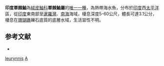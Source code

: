 {{Speciesbox
| genus = Acanthosphex
| species = leurynnis
| authority = [[Jordan|Jordan]] & [[Seale|Seale]], 1905
| status = NE
| status_system = IUCN3.1
| synonyms = *''Prosopodasys leurynnis'', <small>Jordan & Seale, 1905</small>
*''Cocotropus dezwaani'', <small>Weber & de Beaufort, 1915</small>
}}
'''印度單棘鮋'''為[[絨皮鮋科|絨皮鮋科]]'''單棘鮋屬'''的[[单型|唯一一種]]，為熱帶海水魚，分布於[[印度|印度]]西[[太平洋|太平洋]]區，從[[印度|印度]]東南部至[[暹羅灣|暹羅灣]]、[[南海|南海]]海域，棲息深度5-60公尺，體長可達3.1公分，棲息在[[珊瑚礁|珊瑚礁]]礫石底質的底層水域，生活習性不明。

==参考文献==
*{{FishBase_species|genus=Acanthosphex|species=leurynnis|year=2014|month=6}}

{{Taxonbar}}

[[Category:絨皮鮋科|leurynnis]]
[[Category:1905年描述的魚類|A]]


{{鮋形目小作品}}